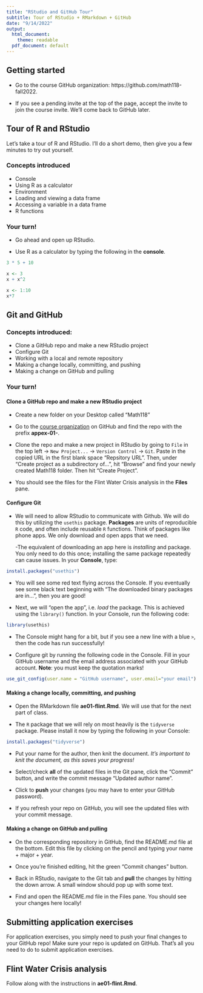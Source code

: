 ```yaml
---
title: "RStudio and GitHub Tour"
subtitle: Tour of RStudio + RMarkdown + GitHub
date: "9/14/2022"
output:
  html_document:
    theme: readable
  pdf_document: default
---
```


## Getting started

- Go to the course GitHub organization: https://github.com/math118-fall2022. 

- If you see a pending invite at the top of the page, accept the invite to join the course invite. We'll come back to GitHub later.

## Tour of R and RStudio 

Let's take a tour of R and RStudio. I'll do a short demo, then give you a few minutes to try out yourself. 

### Concepts introduced

- Console
- Using R as a calculator
- Environment
- Loading and viewing a data frame
- Accessing a variable in a data frame
- R functions

### Your turn!

- Go ahead and open up RStudio. 

- Use R as a calculator by typing the following in the **console**. 

```r
3 * 5 + 10
```

```r
x <- 3
x + x^2
```

```r
x <- 1:10
x*7
```

## Git and GitHub

### Concepts introduced:
 
- Clone a GitHub repo and make a new RStudio project 
- Configure Git
- Working with a local and remote repository
- Making a change locally, committing, and pushing
- Making a change on GitHub and pulling

### Your turn!

#### Clone a GitHub repo and make a new RStudio project 

- Create a new folder on your Desktop called "Math118"

- Go to the [course organization](https://github.com/math118-fall2022) on GitHub  and find the repo with the prefix **appex-01-**. 

- Clone the repo and make a new project in RStudio by going to `File` in the top left -> `New Project...` -> `Version Control` -> `Git`. Paste in the copied URL in the first blank space "Repsitory URL". Then, under "Create project as a subdirectory of...", hit "Browse" and find your newly created Math118 folder. Then hit "Create Project".

- You should see the files for the Flint Water Crisis analysis in the **Files** pane. 


#### Configure Git

- We will need to allow RStudio to communicate with Github. We will do this by utilizing the `usethis` package. **Packages** are units of reproducible `R` code, and often include reusable `R` functions. Think of packages like phone apps. We only download and open apps that we need. 

  -The equivalent of downloading an app here is *installing* and package. You only need to do this once; installing the same package repeatedly can cause issues. In your **Console**, type:

```r
install.packages("usethis")
```

  - You will see some red text flying across the Console. If you eventually see some black text beginning with "The downloaded binary packages are in...", then you are good!


- Next, we will "open the app", i.e. *load* the package. This is achieved using the `library()` function. In your Console, run the following code:

```r
library(usethis)
```

  - The Console might hang for a bit, but if you see a new line with a blue `>`, then the code has run successfully!

- Configure git by running the following code in the Console. Fill in your GitHub username and the email address associated with your GitHub account. **Note**: you must keep the quotation marks!

```r
use_git_config(user.name = "GitHub username", user.email="your email")
```


#### Making a change locally, committing, and pushing

- Open the RMarkdown file **ae01-flint.Rmd**. We will use that for the next part of class. 

- The `R` package that we will rely on most heavily is the `tidyverse` package. Please install it now by typing the following in your Console:

```r
install.packages("tidyverse")
```

- Put your name for the author, then knit the document. *It's important to knit the document, as this saves your progress!*

- Select/check **all** of the updated files in the Git pane, click the "Commit" button, and write the commit message "Updated author name". 

- Click to **push** your changes (you may have to enter your GitHub password).

- If you refresh your repo on GitHub, you will see the updated files with your commit message. 

#### Making a change on GitHub and pulling

- On the corresponding repository in GitHub, find the README.md file at the bottom. Edit this file by clicking on the pencil and typing your name + major + year. 

- Once you're finished editing, hit the green "Commit changes" button.

- Back in RStudio, navigate to the Git tab and **pull** the changes by hitting the down arrow. A small window should pop up with some text.

- Find and open the README.md file in the Files pane. You should see your changes here locally!


## Submitting application exercises 

For application exercises, you simply need to push your final changes to your GitHub repo! Make sure your repo is updated on GitHub. That's all you need to do to submit application exercises.


## Flint Water Crisis analysis

Follow along with the instructions in **ae01-flint.Rmd**.
